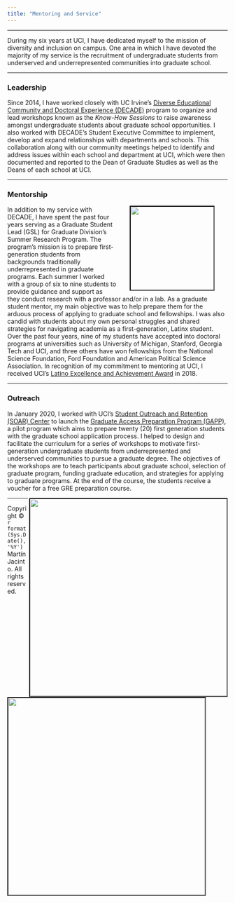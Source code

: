 ```yaml
---
title: "Mentoring and Service"
---
```

----

During my six years at UCI, I have dedicated myself to the mission of diversity and inclusion on campus. One area in which I have devoted the majority of my service is the recruitment of undergraduate students from underserved and underrepresented communities into graduate school.

----

<h3>**Leadership**</h3>

Since 2014, I have worked closely with UC Irvine's [Diverse Educational Community and Doctoral Experience (DECADE)](https://grad.uci.edu/about-us/diversity/decade/index.php) program to organize and lead workshops known as the *Know-How Sessions* to raise awareness amongst undergraduate students about graduate school opportunities. I also worked with DECADE's Student Executive Committee to implement, develop and expand relationships with departments and schools. This collaboration along with our community meetings helped to identify and address issues within each school and department at UCI, which were then documented and reported to the Dean of Graduate Studies as well as the Deans of each school at UCI.

----

<h3>**Mentorship**</h3>

<img align="right" src="images/lead1.jpeg" width="190px" HSPACE=30 style="border:black; border-width:2px; border-style:inset;"/>

In addition to my service with DECADE, I have spent the past four years serving as a Graduate Student Lead (GSL) for Graduate Division's Summer Research Program. The program’s mission is to prepare first-generation students from backgrounds traditionally underrepresented in graduate programs. Each summer I worked with a group of six to nine students to provide guidance and support as they conduct research with a professor and/or in a lab. As a graduate student mentor, my main objective was to help prepare them for the arduous process of applying to graduate school and fellowships. I was also candid with students about my own personal struggles and shared strategies for navigating academia as a first-generation, Latinx student. Over the past four years, nine of my students have accepted into doctoral programs at universities such as University of Michigan, Stanford, Georgia Tech and UCI, and three others have won fellowships from the National Science Foundation, Ford Foundation and American Political Science Association. In recognition of my commitment to mentoring at UCI, I received UCI's [Latino Excellence and Achievement Award](https://inclusion.uci.edu/action-plan/mentoring/latino-excellence-and-achievement-award/) in 2018.

----

<h3>**Outreach**</h3> 

In January 2020, I worked with UCI's [Student Outreach and Retention (SOAR) Center](https://soar.uci.edu/) to launch the [Graduate Access Preparation Program (GAPP)](https://soar.uci.edu/gapp/), a pilot program which aims to prepare twenty (20) first generation students with the graduate school application process. I helped to design and facilitate the curriculum for a series of workshops to motivate first-generation undergraduate students from underrepresented and underserved communities to pursue a graduate degree. The objectives of the workshops are to teach participants about graduate school, selection of graduate program, funding graduate education, and strategies for applying to graduate programs. At the end of the course, the students receive a voucher for a free GRE preparation course.

<img align="right" src="images/gapp1.jpg" width="450px" style="border:black; border-width:2px; border-style:inset;">

<img align="left" src="images/gapp2.jpg" width="450px" style="border:black; border-width:2px; border-style:inset;">

---
<p>Copyright &copy; `r format(Sys.Date(), '%Y')` Martín Jacinto. All rights reserved.</p>
